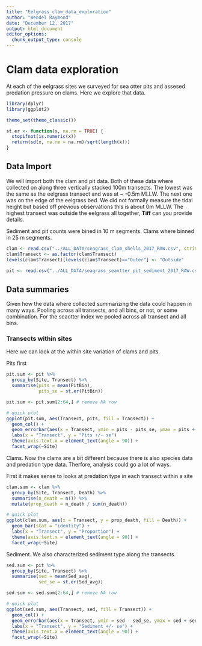 ```yaml
---
title: "Eelgrass_clam_data_exploration"
author: "Wendel Raymond"
date: "December 12, 2017"
output: html_document
editor_options: 
  chunk_output_type: console
---
```


# Clam data exploration
At each of the eelgrass sites we surveyed for sea otter pits and assesed predation pressure on clams. Here we explore that data.

```r
library(dplyr)
library(ggplot2)

theme_set(theme_classic())
```

```r
st.er <- function(x, na.rm = TRUE) {
  stopifnot(is.numeric(x))
  return(sd(x, na.rm = na.rm)/sqrt(length(x)))
}
```

## Data Import
We will import both the clam and pit data. Both of these data where collected on along three vertically stacked 100m transects. The lowest was the same as the eelgrass transect and was at ~ -0.5m MLLW. The next one was on the edge of the eelgrass bed. We did not formally measure the tidal height but based off previous observations this is about 0m MLLW. The highest transect was outside the eelgrass all together, **Tiff** can you provide details.

Sediment and pit counts were bined in 10 m segments. Clams where binned in 25 m segments. 
```r
clam <- read.csv("../ALL_DATA/seagrass_clam_shells_2017_RAW.csv", stringsAsFactors = FALSE, header = TRUE)
clam$Transect <- as.factor(clam$Transect)
levels(clam$Transect)[levels(clam$Transect)=="Outer"] <- "Outside"

pit <- read.csv("../ALL_DATA/seagrass_seaotter_pit_sediment_2017_RAW.csv", stringsAsFactors = FALSE, header = TRUE)
```

## Data summaries
Given how the data where collected summarizing the data could happen in many ways. Pooling across all transects, and all bins, or not, or some combination. For the seaotter index we pooled across all transect and all bins.

### Transects within sites
Here we can look at the within site variation of clams and pits.

Pits first
```r
pit.sum <- pit %>%
  group_by(Site, Transect) %>% 
  summarise(pits = mean(PitBin),
            pits_se = st.er(PitBin))

pit.sum <- pit.sum[2:64,] # remove NA row

# quick plot
ggplot(pit.sum, aes(Transect, pits, fill = Transect)) +
  geom_col() +
  geom_errorbar(aes(x = Transect, ymin = pits - pits_se, ymax = pits + pits_se), width = 0) +
  labs(x = "Transect", y = "Pits +/- se")
  theme(axis.text.x = element_text(angle = 90)) +
  facet_wrap(~Site)
```

Clams. Now the clams are a bit different because there is also species data and predation type data. Therfore, analysis could go a lot of ways.

First it makes sense to looks at predation type in each transect within a site
```r
clam.sum <- clam %>% 
  group_by(Site, Transect, Death) %>% 
  summarise(n_death = n()) %>% 
  mutate(prop_death = n_death / sum(n_death))

# quick plot
ggplot(clam.sum, aes(x = Transect, y = prop_death, fill = Death)) +
  geom_bar(stat = "identity") +
  labs(x = "Transect", y = "Proportion") +
  theme(axis.text.x = element_text(angle = 90)) +
  facet_wrap(~Site)
```

Sediment. We also characterized sediment type along the transects.
```r
sed.sum <- pit %>%
  group_by(Site, Transect) %>% 
  summarise(sed = mean(Sed_avg),
            sed_se = st.er(Sed_avg))

sed.sum <- sed.sum[2:64,] # remove NA row

# quick plot
ggplot(sed.sum, aes(Transect, sed, fill = Transect)) +
  geom_col() +
  geom_errorbar(aes(x = Transect, ymin = sed - sed_se, ymax = sed + sed_se), width = 0) +
  labs(x = "Transect", y = "Sediment +/- se") +
  theme(axis.text.x = element_text(angle = 90)) +
  facet_wrap(~Site)
```

